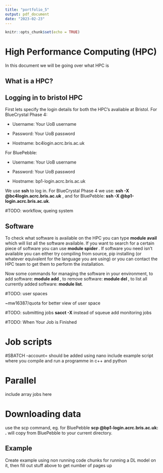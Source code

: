 ```yaml
---
title: "portfolio_5"
output: pdf_document
date: "2023-02-23"
---
```


```r
knitr::opts_chunk$set(echo = TRUE)
```

# High Performance Computing (HPC)
In this document we will be going over what HPC is

## What is a HPC?


## Logging in to bristol HPC
First lets specify the login details for both the HPC's avaliable at Bristol. For BlueCrystal Phase 4:    

  - Username: Your UoB username   
  
  - Password: Your UoB password   
  
  - Hostname: bc4login.acrc.bris.ac.uk    

For BluePebble:   

  - Username: Your UoB username   
  
  - Password: Your UoB password   
  
  - Hostname: bp1-login.acrc.bris.ac.uk    
  
We use __ssh__ to log in. For BlueCrystal Phase 4 we use: **ssh -X <username>@bc4login.acrc.bris.ac.uk** , and for BluePebble: **ssh -X <username>@bp1-login.acrc.bris.ac.uk**.



#TODO: workflow, queing system

## Software
To check what software is available on the HPC you can type __module avail__ which will list all the software available. If you want to search for a certain piece of software you can use __module spider <what you are looking for> __. If software you need isn't available you can either try compiling from source, pip installing (or whatever equivalent for the language you are using) or you can contact the HPC team to get them to perform the installation. 

Now some commands for managing the software in your environment, to add software: __module add <module name>__, to remove software: __module del <module name>__, to list all currently added software: __module list__. 



#TODO: user spaces


~mw16387/quota for better view of user space

#TODO: submitting jobs
__sacct -X__ instead of squeue
add monitoring jobs

#TODO: When Your Job is Finished

# Job scripts
#SBATCH --account=<research group name> should be added using nano
include example script where you compile and run a programme in c++ and python

# Parallel 
include array jobs here

# Downloading data
use the scp command, eg. for BluePebble __scp <user name>@bp1-login.acrc.bris.ac.uk:<path of file you want to copy> .__ will copy from BluePebble to your current directory. 

## Example
Create example using non running code chunks for running a DL model on it, then fill out stuff above to get number of pages up
